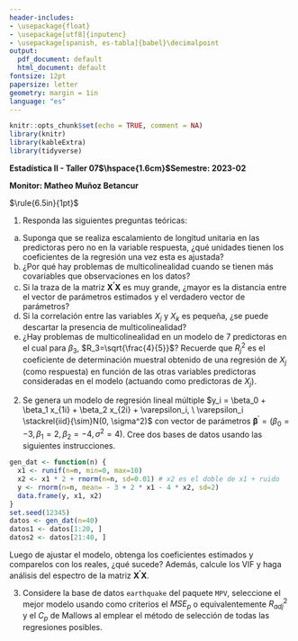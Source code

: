```yaml
---
header-includes:
- \usepackage{float}
- \usepackage[utf8]{inputenc}
- \usepackage[spanish, es-tabla]{babel}\decimalpoint
output:
  pdf_document: default
  html_document: default
fontsize: 12pt
papersize: letter
geometry: margin = 1in
language: "es"
---
```


```r
knitr::opts_chunk$set(echo = TRUE, comment = NA)
library(knitr)
library(kableExtra)
library(tidyverse)
```


**Estadística II - Taller 07$\hspace{1.6cm}$Semestre: 2023-02**

**Monitor: Matheo Muñoz Betancur**

$\rule{6.5in}{1pt}$

1. Responda las siguientes preguntas teóricas:
a) Suponga que se realiza escalamiento de longitud unitaria en las predictoras pero no en la variable
respuesta, ¿qué unidades tienen los coeficientes de la regresión una vez esta es ajustada?
b) ¿Por qué hay problemas de multicolinealidad cuando se tienen más covariables que observaciones en los
datos?
c) Si la traza de la matriz $\mathbf{X^{\prime}X}$ es muy grande, ¿mayor es la distancia entre el vector de
parámetros estimados y el verdadero vector de parámetros?
d) Si la correlación entre las variables $X_j \text{ y } X_k$ es pequeña, ¿se puede descartar la presencia
de multicolinealidad?
e) ¿Hay problemas de multicolinealidad en un modelo de 7 predictoras en el cual para $\beta_3$, $R_3=\sqrt{\frac{4}{5}}$? Recuerde que $R_j^2$ es el coeficiente de determinación muestral obtenido de una regresión de $X_j$ (como respuesta) en función de las otras variables predictoras consideradas en el modelo (actuando como predictoras de $X_j$).

2. Se genera un modelo de regresión lineal múltiple $y_i = \beta_0 + \beta_1 x_{1i} + \beta_2 x_{2i} + \varepsilon_i, \ \varepsilon_i \stackrel{iid}{\sim}N(0, \sigma^2)$ con vector de parámetros $\mathbf{\beta}^\prime = (\beta_0 = -3, \beta_1 = 2, \beta_2 = -4, \sigma^2 = 4)$. Cree dos bases de datos usando las siguientes instrucciones.

```r
gen_dat <- function(n) {
  x1 <- runif(n=n, min=0, max=10)
  x2 <- x1 * 2 + rnorm(n=n, sd=0.01) # x2 es el doble de x1 + ruido
  y <- rnorm(n=n, mean= - 3 + 2 * x1 - 4 * x2, sd=2)
  data.frame(y, x1, x2)
}
set.seed(12345)
datos <- gen_dat(n=40)
datos1 <- datos[1:20, ]
datos2 <- datos[21:40, ]
```

Luego de ajustar el modelo, obtenga los coeficientes estimados y comparelos con los reales, ¿qué sucede? Además,
calcule los VIF y haga análisis del espectro de la matriz $\mathbf{X^\prime X}$.

3. Considere la base de datos `earthquake` del paquete `MPV`, seleccione el mejor modelo usando como criterios el $MSE_p$ o equivalentemente $R^2_{adj}$ y el $C_p$ de Mallows al emplear el método de selección de todas las regresiones posibles.
